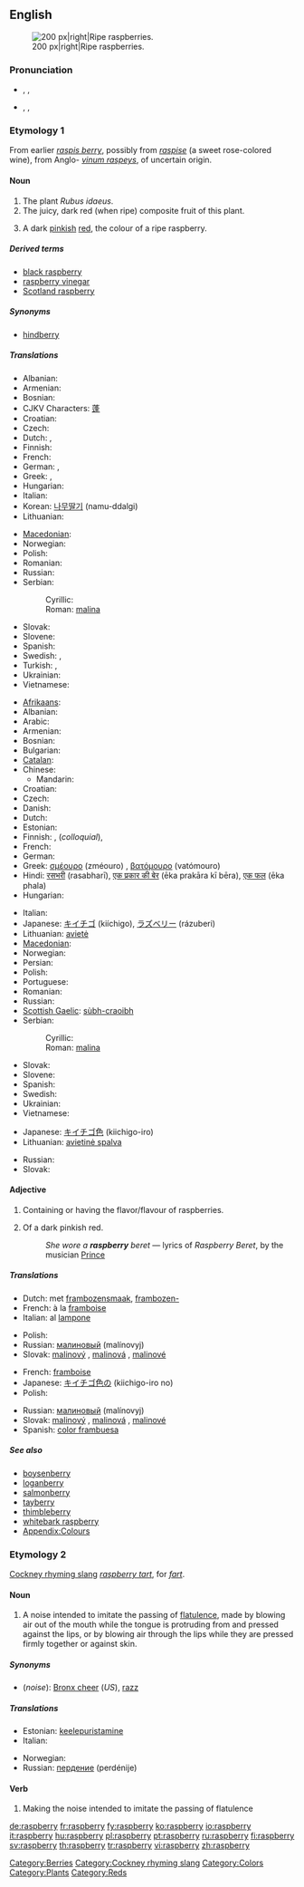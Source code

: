 {{wikipedia}}
==English==
[[Image:Raspberries05.jpg|thumb|200 px|right|Ripe raspberries.]]

===Pronunciation===
<!--Note that the "p" is silent-->
* {{a|UK}} {{enPR|räz'brē}}, {{IPA|/ˈrɑːzbri/}}, {{SAMPA|/"rA:zbri/}}
* {{a|US}} {{enPR|răz'bĕ"rē}}, {{IPA|/ˈræzˌbɛri/}}, {{SAMPA|/"r{z%bEri/}}

===Etymology 1===
From earlier ''[[raspis berry]]'', possibly from ''[[raspise]]'' (a sweet rose-colored wine), from Anglo-{{etyl|la}} ''[[vinum raspeys]]'', of uncertain origin.

====Noun====
{{en-noun|raspberries}}

# The plant ''Rubus idaeus''.
# The juicy, dark red (when ripe) composite fruit of this plant.
# <!--DefNColor722F37-->{{colour}} A dark [[pinkish]] [[red]], the colour of a ripe raspberry.
#: {{color panel|B3346C}}

=====Derived terms=====
* [[black raspberry]]
* [[raspberry vinegar]]
* [[Scotland raspberry]]

=====Synonyms=====
* {{gloss|obsolete}} [[hindberry]]

=====Translations=====
{{trans-top|the plant ''Rubus idaeus''}}
* Albanian: {{t|sq|mjedër|xs=Albanian}}
* Armenian: {{t-|hy|ազնվամորի|tr=aznvamori|sc=Armn|xs=Armenian}}
* Bosnian: {{t-|bs|malina|f}}
* CJKV Characters: [[蓬]]
* Croatian: {{t+|hr|malina|f|alt=màlina}}
* Czech: {{t+|cs|malina|f}}
* Dutch: {{t|nl|frambozenstruik|m}}, {{t+|nl|framboos|m}}
* Finnish: {{t+|fi|vadelma}}
* French: {{t+|fr|framboisier|m}}
* German: {{t+|de|Himbeere|f}}, {{t|de|Himbeerstrauch|m}}
* Greek: {{t|el|σμεουριά|f|tr=zmeouriá|sc=Grek}}, {{t|el|βατομουριά|f|tr=vatomouriá|sc=Grek}}
* Hungarian: {{t+|hu|málna}}
* Italian: {{t+|it|lampone|m}}
* Korean: [[나무딸기]] (namu-ddalgi)
* Lithuanian: {{t|lt|avietė|f|xs=Lithuanian}}
{{trans-mid}}
* [[Macedonian]]: {{t-|mk|малина|f|tr=málina|sc=Cyrl|xs=Macedonian}}
* Norwegian: {{t|no|bringebærbusk|m}}
* Polish: {{t+|pl|malina|f}}
* Romanian: {{t|ro|zmeur|m}}
* Russian: {{t+|ru|малина|f|tr=malína|sc=Cyrl}}
* Serbian:
*: Cyrillic: {{t-|sr|малина|f|sc=Cyrl}}
*: Roman: [[malina#Serbian|malina]] {{f}}
* Slovak: {{t-|sk|malina|f}}
* Slovene: {{t+|sl|malina|f}}
* Spanish: {{t|es|frambueso|m}}
* Swedish: {{t|sv|hallonbuske|c}}, {{t|sv|hallonsnår|n}}
* Turkish: {{t+|tr|ahududu}}, {{t-|tr|frambuaz}}
* Ukrainian: {{t-|uk|малина|f|tr=malína|sc=Cyrl|xs=Ukrainian}}
* Vietnamese: {{t|vi|mâm xôi|xs=Vietnamese}}
{{trans-bottom}}

{{trans-top|the fruit of ''Rubus idaeus''}}
* [[Afrikaans]]: {{t+|af|framboos|xs=Afrikaans}}
* Albanian: {{t|sq|manaferrë|f|xs=Albanian}}
* Arabic: {{t|ar|توت العليق|m|tr=tuut al-3allayq|alt=تُوت العَلَّيق|sc=Arab}}
* Armenian: {{t-|hy|ազնվամորի|tr=aznvamori|sc=Armn|xs=Armenian}}
* Bosnian: {{t-|bs|malina|f}}
* Bulgarian: {{t-|bg|малина|f|tr=malína|sc=Cyrl}}
* [[Catalan]]: {{t+|ca|gerd|m}}
* Chinese:
** Mandarin: {{t-|cmn|覆盆子|tr=fùpénzi|sc=Hani|xs=Mandarin}}
* Croatian: {{t+|hr|malina|f|alt=màlina}}
* Czech: {{t+|cs|malina|f}}
* Danish: {{t|da|hindbær}}
* Dutch: {{t+|nl|framboos|m}}
* Estonian: {{t-|et|vaarikas}}
* Finnish: {{t+|fi|vadelma}}, {{t+|fi|vattu}} (''colloquial''),  {{t+|fi|vadelma}}
* French: {{t+|fr|framboise|f}}
* German: {{t+|de|Himbeere|f}}
* Greek: [[σμέουρο]] (zméouro) {{n}}, [[βατόμουρο]] (vatómouro) {{n}}
* Hindi: [[रसभरी]] (rasabharī), [[एक प्रकार की बेर]] (ēka prakāra kī bēra), [[एक फल]] (ēka phala)
* Hungarian: {{t+|hu|málna}}
{{trans-mid}}
* Italian: {{t+|it|lampone|m}}
* Japanese: [[キイチゴ]] (kiíchigo), [[ラズベリー]] (rázuberi)
* Lithuanian: [[avietė]] {{f}}
* [[Macedonian]]: {{t-|mk|малина|f|tr=málina|sc=Cyrl|xs=Macedonian}}
* Norwegian: {{t|no|bringebær|n}}
* Persian: {{t|fa|تمشک|tr=tameshk|sc=fa-Arab|xs=Persian}}
* Polish: {{t+|pl|malina|f}}
* Portuguese: {{t+|pt|framboesa|f}}
* Romanian: {{t+|ro|zmeură|f}}
* Russian: {{t+|ru|малина|f|tr=malína|sc=Cyrl}}
* [[Scottish Gaelic]]: [[sùbh-craoibh]] {{f}}
* Serbian:
*: Cyrillic: {{t-|sr|малина|f|sc=Cyrl}}
*: Roman: [[malina#Serbian|malina]] {{f}}
* Slovak: {{t-|sk|malina|f}}
* Slovene: {{t+|sl|malina|f}}
* Spanish: {{t+|es|frambuesa|f}}
* Swedish: {{t+|sv|hallon|n}}
* Ukrainian: {{t-|uk|малина|f|tr=malína|sc=Cyrl|xs=Ukrainian}}
* Vietnamese: {{t|vi|mâm xôi|xs=Vietnamese}}
{{trans-bottom}}

{{trans-top|the colour}}
* Japanese: [[キイチゴ色]] (kiichigo-iro)
* Lithuanian: [[avietinė spalva]] {{m}}
{{trans-mid}}
* Russian: {{t+|ru|малиновый|tr=malínovyj|sc=Cyrl}}
* Slovak: {{t-|sk|malinový}}
{{trans-bottom}}

====Adjective====
{{en-adj|-}}

# Containing or having the flavor/flavour of raspberries.
# {{color}} Of a dark pinkish red.
#: ''She wore a '''raspberry''' beret'' &mdash; lyrics of ''Raspberry Beret'', by the musician [[w:Prince_(artist)|Prince]]

=====Translations=====
{{trans-top|containing or having the flavor/flavour of raspherries}}
* Dutch: met [[frambozensmaak]], [[frambozen-]]
* French: à la [[framboise]]
* Italian: al [[lampone]]
{{trans-mid}}
* Polish: {{t-|pl|malinowy|m}}
* Russian: [[малиновый]] (malínovyj)
* Slovak: [[malinový]] {{m}}, [[malinová]] {{f}}, [[malinové]] {{n}}
{{trans-bottom}}

{{trans-top|the colour}}
* French: [[framboise]] {{inv}}
* Japanese: [[キイチゴ色]]の (kiichigo-iro no)
* Polish: {{t-|pl|malinowy|m}}
{{trans-mid}}
* Russian: [[малиновый]] (malínovyj)
* Slovak: [[malinový]] {{m}}, [[malinová]] {{f}}, [[malinové]] {{n}}
* Spanish: [[color frambuesa]] {{inv}}
{{trans-bottom}}

=====See also=====
* [[boysenberry]]
* [[loganberry]]
* [[salmonberry]]
* [[tayberry]]
* [[thimbleberry]]
* [[whitebark raspberry]]
* [[Appendix:Colours]]

===Etymology 2===
[[Cockney rhyming slang]] ''[[raspberry tart]]'', for ''[[fart]]''.

====Noun====
{{en-noun|raspberries}}

# {{colloquial}} A noise intended to imitate the passing of [[flatulence]], made by blowing air out of the mouth while the tongue is protruding from and pressed against the lips, or by blowing air through the lips while they are pressed firmly together or against skin.

=====Synonyms=====
* (''noise''): [[Bronx cheer]] (''US''), [[razz]]

=====Translations=====
{{trans-top|noise imitative of a fart}}
* Estonian: [[keelepuristamine]]
* Italian: {{t-|it|pernacchia|f}}
{{trans-mid}}
* Norwegian: {{t-|no|prompelyd|m}}
* Russian: [[пердение]] (perdénije) {{n}}
{{trans-bottom}}

====Verb====
{{en-verb|raspberr|i|ed}}

# {{colloquial}} Making the noise intended to imitate the passing of flatulence

[[Category:Berries]]
[[Category:Cockney rhyming slang]]
[[Category:Colors]]
[[Category:Plants]]
[[Category:Reds]]

[[de:raspberry]]
[[fr:raspberry]]
[[fy:raspberry]]
[[ko:raspberry]]
[[io:raspberry]]
[[it:raspberry]]
[[hu:raspberry]]
[[pl:raspberry]]
[[pt:raspberry]]
[[ru:raspberry]]
[[fi:raspberry]]
[[sv:raspberry]]
[[th:raspberry]]
[[tr:raspberry]]
[[vi:raspberry]]
[[zh:raspberry]]